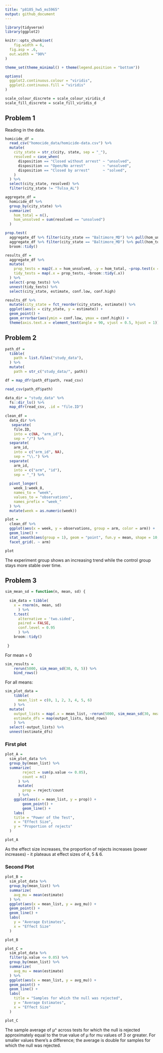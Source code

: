 ```yaml
---
title: "p8105_hw5_ms5965"
output: github_document
---
```


```r
library(tidyverse)
library(ggplot2)

knitr::opts_chunk$set(
	fig.width = 6, 
  fig.asp = .6,
  out.width = "90%"
)

theme_set(theme_minimal() + theme(legend.position = "bottom"))

options(
  ggplot2.continuous.colour = "viridis",
  ggplot2.continuous.fill = "viridis"
)

scale_colour_discrete = scale_colour_viridis_d
scale_fill_discrete = scale_fill_viridis_d
```


## Problem 1

Reading in the data.

```r
homicide_df = 
  read_csv("homocide_data/homicide-data.csv") %>% 
  mutate(
    city_state = str_c(city, state, sep = "_"),
    resolved = case_when(
      disposition == "Closed without arrest" ~ "unsolved",
      disposition == "Open/No arrest"        ~ "unsolved",
      disposition == "Closed by arrest"      ~ "solved",
    )
  ) %>% 
  select(city_state, resolved) %>% 
  filter(city_state != "Tulsa_AL")
```


```r
aggregate_df = 
  homicide_df %>% 
  group_by(city_state) %>% 
  summarize(
    hom_total = n(),
    hom_unsolved = sum(resolved == "unsolved")
  )
```


```r
prop.test(
  aggregate_df %>% filter(city_state == "Baltimore_MD") %>% pull(hom_unsolved), 
  aggregate_df %>% filter(city_state == "Baltimore_MD") %>% pull(hom_total)) %>% 
  broom::tidy()
```


```r
results_df = 
  aggregate_df %>% 
  mutate(
    prop_tests = map2(.x = hom_unsolved, .y = hom_total, ~prop.test(x = .x, n = .y)),
    tidy_tests = map(.x = prop_tests, ~broom::tidy(.x))
  ) %>% 
  select(-prop_tests) %>% 
  unnest(tidy_tests) %>% 
  select(city_state, estimate, conf.low, conf.high)
```


```r
results_df %>% 
  mutate(city_state = fct_reorder(city_state, estimate)) %>% 
  ggplot(aes(x = city_state, y = estimate)) +
  geom_point() + 
  geom_errorbar(aes(ymin = conf.low, ymax = conf.high)) + 
  theme(axis.text.x = element_text(angle = 90, vjust = 0.5, hjust = 1))
```


## Problem 2

```r
path_df = 
  tibble(
    path = list.files("study_data"),
  ) %>% 
  mutate(
    path = str_c("study_data/", path)) 

df = map_dfr(path_df$path, read_csv)

read_csv(path_df$path)
```


```r
data_dir = "study_data" %>% 
  fs::dir_ls() %>% 
  map_dfr(read_csv, .id = "file.ID")
 
clean_df = 
  data_dir %>% 
   separate(
    file.ID,
    into = c(NA, "arm_id"),
    sep = "/") %>% 
  separate(
    arm_id,
    into = c("arm_id", NA),
    sep = "\\.") %>% 
  separate(
    arm_id,
    into = c("arm", "id"),
    sep = "_") %>% 
  
  pivot_longer(
    week_1:week_8,
    names_to = "week",
    values_to = "observations",
    names_prefix = "week_"
  ) %>% 
  mutate(week = as.numeric(week))
```


```r
plot = 
  clean_df %>% 
  ggplot(aes(x = week, y = observations, group = arm, color = arm)) +
  geom_line() + 
  stat_smooth(aes(group = 1), geom = "point", fun.y = mean, shape = 10, size = 1) + 
  facet_grid(. ~ arm) 

plot
```

The experiment group shows an increasing trend while the control group stays more stable over time. 


## Problem 3

```r
sim_mean_sd = function(n, mean, sd) {
 
  sim_data = tibble(
    x = rnorm(n, mean, sd)
      ) %>% 
    t.test(
      alternative = 'two.sided', 
      paired = FALSE, 
      conf.level = 0.95
      ) %>% 
    broom::tidy()
  
 }
```

For mean = 0

```r
sim_results = 
    rerun(5000, sim_mean_sd(30, 0, 5)) %>% 
    bind_rows()
```

For all means:

```r
sim_plot_data =
    tibble(
      mean_list = c(0, 1, 2, 3, 4, 5, 6)
    ) %>% 
  mutate(
    output_lists = map(.x = mean_list, ~rerun(5000, sim_mean_sd(30, mean = .x, sd = 5))),
    estimate_dfs = map(output_lists, bind_rows)
    ) %>% 
  select(-output_lists) %>% 
  unnest(estimate_dfs)

```

### First plot

```r
plot_A = 
  sim_plot_data %>% 
  group_by(mean_list) %>% 
  summarize(
        reject = sum(p.value <= 0.05),
        count = n()
      ) %>% 
      mutate(
        prop = reject/count
      ) %>% 
    ggplot(aes(x = mean_list, y = prop)) +
        geom_point() +
        geom_line() +
    labs(
    title = "Power of the Test", 
    x = "Effect Size", 
    y = "Proportion of rejects"
  ) 

plot_A

```

As the effect size increases, the proportion of rejects increases (power increases) - it plateaus at effect sizes of 4, 5 & 6. 

### Second Plot

```r
plot_B = 
  sim_plot_data %>% 
  group_by(mean_list) %>% 
  summarize(
    avg_mu = mean(estimate)
  ) %>% 
  ggplot(aes(x = mean_list, y = avg_mu)) +
  geom_point() + 
  geom_line() +
  labs(
    y = "Average Estimates", 
    x = "Effect Size"
  )

plot_B
```


```r
plot_C = 
  sim_plot_data %>% 
  filter(p.value <= 0.05) %>% 
  group_by(mean_list) %>% 
  summarize(
    avg_mu = mean(estimate)
  ) %>% 
  ggplot(aes(x = mean_list, y = avg_mu)) +
  geom_point() + 
  geom_line() +
  labs(
    title = "Samples for which the null was rejected",
    y = "Average Estimates", 
    x = "Effect Size"
  ) 

plot_C
```

The sample average of μ^ across tests for which the null is rejected approximately equal to the true value of μ for mu values of 3 or greater. For smaller values there's a difference; the average is double for samples for which the null was rejected. 

